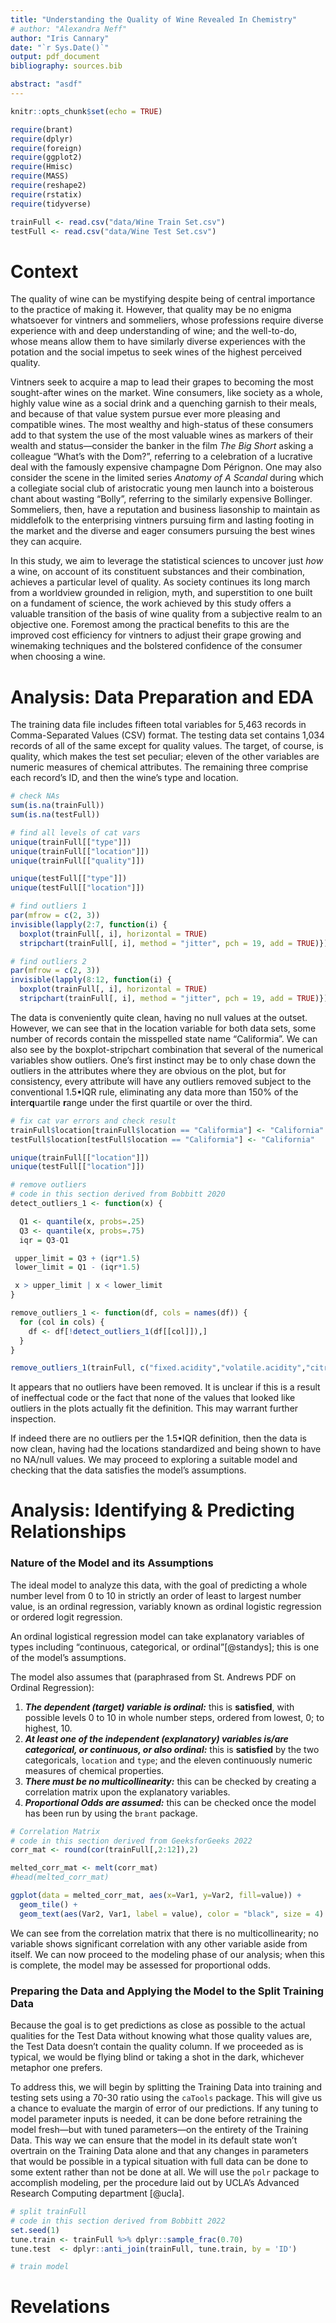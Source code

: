 ```yaml
---
title: "Understanding the Quality of Wine Revealed In Chemistry"
# author: "Alexandra Neff"
author: "Iris Cannary"
date: "`r Sys.Date()`"
output: pdf_document
bibliography: sources.bib

abstract: "asdf"
---
```


```r
knitr::opts_chunk$set(echo = TRUE)

require(brant)
require(dplyr)
require(foreign)
require(ggplot2)
require(Hmisc)
require(MASS)
require(reshape2)
require(rstatix)
require(tidyverse)

trainFull <- read.csv("data/Wine Train Set.csv")
testFull <- read.csv("data/Wine Test Set.csv")
```

# Context
The quality of wine can be mystifying despite being of central importance to the practice of making it.  However, that quality may be no enigma whatsoever for vintners and sommeliers, whose professions require diverse experience with and deep understanding of wine; and the well-to-do, whose means allow them to have similarly diverse experiences with the potation and the social impetus to seek wines of the highest perceived quality.

Vintners seek to acquire a map to lead their grapes to becoming the most sought-after wines on the market.  Wine consumers, like society as a whole, highly value wine as a social drink and a quenching garnish to their meals, and because of that value system pursue ever more pleasing and compatible wines.  The most wealthy and high-status of these consumers add to that system the use of the most valuable wines as markers of their wealth and status—consider the banker in the film *The Big Short* asking a colleague "What's with the Dom?", referring to a celebration of a lucrative deal with the famously expensive champagne Dom Pérignon.  One may also consider the scene in the limited series *Anatomy of A Scandal* during which a collegiate social club of aristocratic young men launch into a boisterous chant about wasting "Bolly", referring to the similarly expensive Bollinger.  Sommeliers, then, have a reputation and business liasonship to maintain as middlefolk to the enterprising vintners pursuing firm and lasting footing in the market and the diverse and eager consumers pursuing the best wines they can acquire.

In this study, we aim to leverage the statistical sciences to uncover just *how* a wine, on account of its constituent substances and their combination, achieves a particular level of quality.  As society continues its long march from a worldview grounded in religion, myth, and superstition to one built on a fundament of science, the work achieved by this study offers a valuable transition of the basis of wine quality from a subjective realm to an objective one.  Foremost among the practical benefits to this are the improved cost efficiency for vintners to adjust their grape growing and winemaking techniques and the bolstered confidence of the consumer when choosing a wine.

# Analysis: Data Preparation and EDA
The training data file includes fifteen total variables for 5,463 records in Comma-Separated Values (CSV) format.  The testing data set contains 1,034 records of all of the same except for quality values.  The target, of course, is quality, which makes the test set peculiar; eleven of the other variables are numeric measures of chemical attributes.  The remaining three comprise each record's ID, and then the wine's type and location.

```r
# check NAs
sum(is.na(trainFull))
sum(is.na(testFull))
```

```r
# find all levels of cat vars
unique(trainFull[["type"]])
unique(trainFull[["location"]])
unique(trainFull[["quality"]])

unique(testFull[["type"]])
unique(testFull[["location"]])
```

```r
# find outliers 1
par(mfrow = c(2, 3))
invisible(lapply(2:7, function(i) {
  boxplot(trainFull[, i], horizontal = TRUE)
  stripchart(trainFull[, i], method = "jitter", pch = 19, add = TRUE)}))
```

```r
# find outliers 2
par(mfrow = c(2, 3))
invisible(lapply(8:12, function(i) {
  boxplot(trainFull[, i], horizontal = TRUE)
  stripchart(trainFull[, i], method = "jitter", pch = 19, add = TRUE)}))
```

The data is conveniently quite clean, having no null values at the outset. However, we can see that in the location variable for both data sets, some number of records contain the misspelled state name "Califormia".  We can also see by the boxplot-stripchart combination that several of the numerical variables show outliers.  One's first instinct may be to only chase down the outliers in the attributes where they are obvious on the plot, but for consistency, every attribute will have any outliers removed subject to the conventional 1.5•IQR  rule, eliminating any data more than 150% of the **i**nter**q**uartile **r**ange under the first quartile or over the third.

```r
# fix cat var errors and check result
trainFull$location[trainFull$location == "Califormia"] <- "California"
testFull$location[testFull$location == "Califormia"] <- "California"

unique(trainFull[["location"]])
unique(testFull[["location"]])

# remove outliers
# code in this section derived from Bobbitt 2020
detect_outliers_1 <- function(x) {

  Q1 <- quantile(x, probs=.25)
  Q3 <- quantile(x, probs=.75)
  iqr = Q3-Q1

 upper_limit = Q3 + (iqr*1.5)
 lower_limit = Q1 - (iqr*1.5)

 x > upper_limit | x < lower_limit
}

remove_outliers_1 <- function(df, cols = names(df)) {
  for (col in cols) {
    df <- df[!detect_outliers_1(df[[col]]),]
  }
}

remove_outliers_1(trainFull, c("fixed.acidity","volatile.acidity","citric.acid","residual.sugar","chlorides","free.sulfur.dioxide","total.sulfur.dioxide","density","pH","sulphates","alcohol"))
```
It appears that no outliers have been removed.  It is unclear if this is a result of ineffectual code or the fact that none of the values that looked like outliers in the plots actually fit the definition.  This may warrant further inspection.

If indeed there are no outliers per the 1.5•IQR definition, then the data is now clean, having had the locations standardized and being shown to have no NA/null values.  We may proceed to exploring a suitable model and checking that the data satisfies the model's assumptions.

# Analysis: Identifying & Predicting Relationships

### Nature of the Model and its Assumptions
The ideal model to analyze this data, with the goal of predicting a whole number level from 0 to 10 in strictly an order of least to largest number value, is an ordinal regression, variably known as ordinal logistic regression or ordered logit regression.

An ordinal logistical regression model can take explanatory variables of types including "continuous, categorical, or ordinal"[@standys]; this is one of the model's assumptions.

The model also assumes that (paraphrased from St. Andrews PDF on Ordinal Regression):

1. ***The dependent (target) variable is ordinal:*** this is **satisfied**, with possible levels 0 to 10 in whole number steps, ordered from lowest, 0; to highest, 10.
2. ***At least one of the independent (explanatory) variables is/are categorical, or continuous, or also ordinal:*** this is **satisfied** by the two categoricals, `location` and `type`; and the eleven continuously numeric measures of chemical properties.
3. ***There must be no multicollinearity:*** this can be checked by creating a correlation matrix upon the explanatory variables.
4. ***Proportional Odds are assumed:*** this can be checked once the model has been run by using the `brant` package.

```r
# Correlation Matrix
# code in this section derived from GeeksforGeeks 2022
corr_mat <- round(cor(trainFull[,2:12]),2)

melted_corr_mat <- melt(corr_mat)
#head(melted_corr_mat)

ggplot(data = melted_corr_mat, aes(x=Var1, y=Var2, fill=value)) + 
  geom_tile() + 
  geom_text(aes(Var2, Var1, label = value), color = "black", size = 4)
```

We can see from the correlation matrix that there is no multicollinearity; no variable shows significant correlation with any other variable aside from itself.  We can now proceed to the modeling phase of our analysis; when this is complete, the model may be assessed for proportional odds.

### Preparing the Data and Applying the Model to the Split Training Data

Because the goal is to get predictions as close as possible to the actual qualities for the Test Data without knowing what those quality values are, the Test Data doesn't contain the quality column.  If we proceeded as is typical, we would be flying blind or taking a shot in the dark, whichever metaphor one prefers.

To address this, we will begin by splitting the Training Data into training and testing sets using a 70-30 ratio using the `caTools` package.  This will give us a chance to evaluate the margin of error of our predictions.  If any tuning to model parameter inputs is needed, it can be done before retraining the model fresh—but with tuned parameters—on the entirety of the Training Data.  This way we can ensure that the model in its default state won't overtrain on the Training Data alone and that any changes in parameters that would be possible in a typical situation with full data can be done to some extent rather than not be done at all.  We will use the `polr` package to accomplish modeling, per the procedure laid out by UCLA's Advanced Research Computing department [@ucla].

```r
# split trainFull
# code in this section derived from Bobbitt 2022
set.seed(1)
tune.train <- trainFull %>% dplyr::sample_frac(0.70)
tune.test  <- dplyr::anti_join(trainFull, tune.train, by = 'ID')

# train model


```

# Revelations



